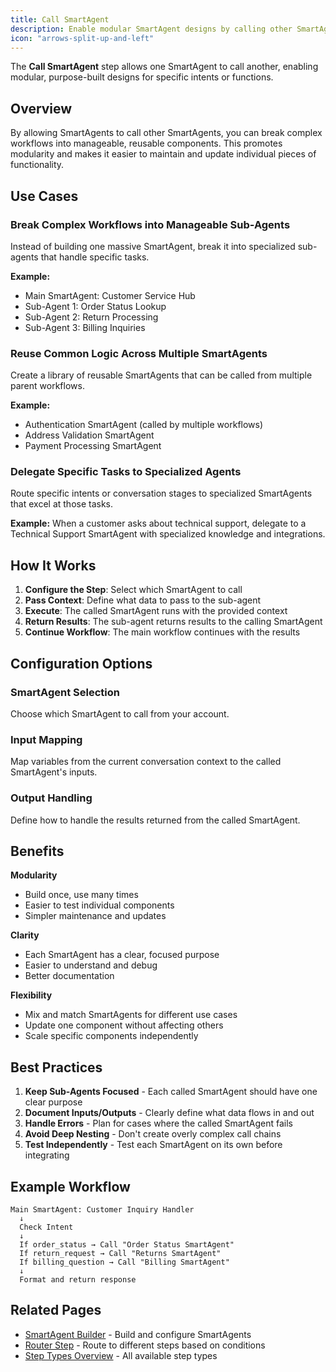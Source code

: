 ```yaml
---
title: Call SmartAgent
description: Enable modular SmartAgent designs by calling other SmartAgents
icon: "arrows-split-up-and-left"
---
```


The **Call SmartAgent** step allows one SmartAgent to call another, enabling modular, purpose-built designs for specific intents or functions.

## Overview

By allowing SmartAgents to call other SmartAgents, you can break complex workflows into manageable, reusable components. This promotes modularity and makes it easier to maintain and update individual pieces of functionality.

## Use Cases

### Break Complex Workflows into Manageable Sub-Agents
Instead of building one massive SmartAgent, break it into specialized sub-agents that handle specific tasks.

**Example:**
- Main SmartAgent: Customer Service Hub
- Sub-Agent 1: Order Status Lookup
- Sub-Agent 2: Return Processing
- Sub-Agent 3: Billing Inquiries

### Reuse Common Logic Across Multiple SmartAgents
Create a library of reusable SmartAgents that can be called from multiple parent workflows.

**Example:**
- Authentication SmartAgent (called by multiple workflows)
- Address Validation SmartAgent
- Payment Processing SmartAgent

### Delegate Specific Tasks to Specialized Agents
Route specific intents or conversation stages to specialized SmartAgents that excel at those tasks.

**Example:**
When a customer asks about technical support, delegate to a Technical Support SmartAgent with specialized knowledge and integrations.

## How It Works

1. **Configure the Step**: Select which SmartAgent to call
2. **Pass Context**: Define what data to pass to the sub-agent
3. **Execute**: The called SmartAgent runs with the provided context
4. **Return Results**: The sub-agent returns results to the calling SmartAgent
5. **Continue Workflow**: The main workflow continues with the results

## Configuration Options

### SmartAgent Selection
Choose which SmartAgent to call from your account.

### Input Mapping
Map variables from the current conversation context to the called SmartAgent's inputs.

### Output Handling
Define how to handle the results returned from the called SmartAgent.

## Benefits

**Modularity**
- Build once, use many times
- Easier to test individual components
- Simpler maintenance and updates

**Clarity**
- Each SmartAgent has a clear, focused purpose
- Easier to understand and debug
- Better documentation

**Flexibility**
- Mix and match SmartAgents for different use cases
- Update one component without affecting others
- Scale specific components independently

## Best Practices

1. **Keep Sub-Agents Focused** - Each called SmartAgent should have one clear purpose
2. **Document Inputs/Outputs** - Clearly define what data flows in and out
3. **Handle Errors** - Plan for cases where the called SmartAgent fails
4. **Avoid Deep Nesting** - Don't create overly complex call chains
5. **Test Independently** - Test each SmartAgent on its own before integrating

## Example Workflow

```
Main SmartAgent: Customer Inquiry Handler
  ↓
  Check Intent
  ↓
  If order_status → Call "Order Status SmartAgent"
  If return_request → Call "Returns SmartAgent"
  If billing_question → Call "Billing SmartAgent"
  ↓
  Format and return response
```

## Related Pages

- [SmartAgent Builder](/platform/smartAgentBuilder) - Build and configure SmartAgents
- [Router Step](/platform/steps/router) - Route to different steps based on conditions
- [Step Types Overview](/platform/smartAgentSteps) - All available step types